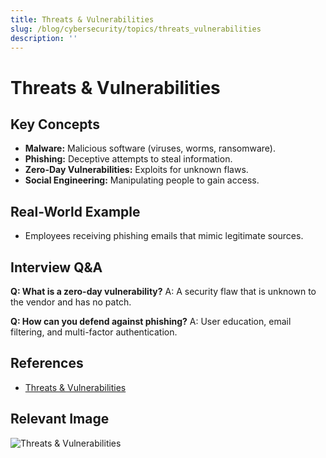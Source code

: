 ```yaml
---
title: Threats & Vulnerabilities
slug: /blog/cybersecurity/topics/threats_vulnerabilities
description: ''
---
```

# Threats & Vulnerabilities

## Key Concepts
- **Malware:** Malicious software (viruses, worms, ransomware).
- **Phishing:** Deceptive attempts to steal information.
- **Zero-Day Vulnerabilities:** Exploits for unknown flaws.
- **Social Engineering:** Manipulating people to gain access.

## Real-World Example
- Employees receiving phishing emails that mimic legitimate sources.

## Interview Q&A
**Q: What is a zero-day vulnerability?**
A: A security flaw that is unknown to the vendor and has no patch.

**Q: How can you defend against phishing?**
A: User education, email filtering, and multi-factor authentication.

## References
- [Threats & Vulnerabilities](https://us-cert.cisa.gov/ncas/tips/ST04-001)

## Relevant Image
![Threats & Vulnerabilities](https://us-cert.cisa.gov/sites/default/files/publications/Threats-and-Vulnerabilities.png)
